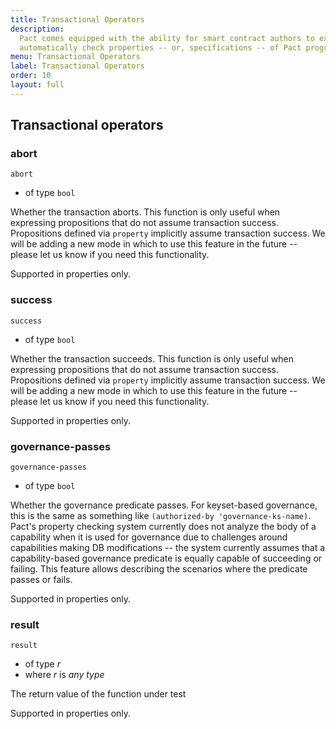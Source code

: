 ```yaml
---
title: Transactional Operators
description:
  Pact comes equipped with the ability for smart contract authors to express and
  automatically check properties -- or, specifications -- of Pact programs.
menu: Transactional Operators
label: Transactional Operators
order: 10
layout: full
---
```


## Transactional operators

### abort

```pact
abort
```

- of type `bool`

Whether the transaction aborts. This function is only useful when expressing
propositions that do not assume transaction success. Propositions defined via
`property` implicitly assume transaction success. We will be adding a new mode
in which to use this feature in the future -- please let us know if you need
this functionality.

Supported in properties only.

### success

```pact
success
```

- of type `bool`

Whether the transaction succeeds. This function is only useful when expressing
propositions that do not assume transaction success. Propositions defined via
`property` implicitly assume transaction success. We will be adding a new mode
in which to use this feature in the future -- please let us know if you need
this functionality.

Supported in properties only.

### governance-passes

```pact
governance-passes
```

- of type `bool`

Whether the governance predicate passes. For keyset-based governance, this is
the same as something like `(authorized-by 'governance-ks-name)`. Pact's
property checking system currently does not analyze the body of a capability
when it is used for governance due to challenges around capabilities making DB
modifications -- the system currently assumes that a capability-based governance
predicate is equally capable of succeeding or failing. This feature allows
describing the scenarios where the predicate passes or fails.

Supported in properties only.

### result

```pact
result
```

- of type _r_
- where _r_ is _any type_

The return value of the function under test

Supported in properties only.
